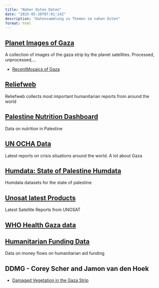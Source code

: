 ```yaml
---
title: "Naher Osten Daten"
date: "2025-05-20T07:01:14Z"
description: "Datensammlung zu Themen im nahen Osten"
format: html
---
```


## [Planet Images of Gaza](https://drive.google.com/drive/folders/1dPDfss1WZh1pOKZ1C82JDBmqZn0YNrCP)

A collection of images of the gaza strip by the planet satellites. Processed, unprocessed,...

- [RecentMosaics of Gaza](https://drive.google.com/drive/folders/1B8ZecFh1koVmOKG-sLNffkLlD9etzWEV)

## [Reliefweb](https://reliefweb.int/updates)

Reliefweb collects most important humanitarian reports from around the world

## [Palestine Nutrition Dashboard](https://app.powerbi.com/view?r=eyJrIjoiMmIyMDllZjMtZTJkOS00YTBlLThkZjItYTZmMGMxNzViMDMwIiwidCI6Ijc3NDEwMTk1LTE0ZTEtNGZiOC05MDRiLWFiMTg5MjAyMzY2NyIsImMiOjh9&pageName=ReportSection003a04cd9aed7e476404)

Data on nutrition in Palestine

## [UN OCHA Data](https://www.ochaopt.org/publications)

Latest reports on crisis situations around the world. A lot about Gaza

## [Humdata: State of Palestine Humdata](https://data.humdata.org/group/pse)

Humdata datasets for the state of palestine

## [Unosat latest Products](https://unosat.org/products/)

Latest Satellite Reports from UNOSAT

## [WHO Health Gaza data](https://app.powerbi.com/view?r=eyJrIjoiODAxNTYzMDYtMjQ3YS00OTMzLTkxMWQtOTU1NWEwMzE5NTMwIiwidCI6ImY2MTBjMGI3LWJkMjQtNGIzOS04MTBiLTNkYzI4MGFmYjU5MCIsImMiOjh9)


## [Humanitarian Funding Data](https://fts.unocha.org/home/2025/countries)

Data on money flows on humanitarian aid funding


## DDMG - Corey Scher and Jamon van den Hoek

- [Damaged Vegetation in the Gaza Strip](https://oregonstate.app.box.com/s/jrmg6osfns03tvkxa2kmuekmy5banmt4)






